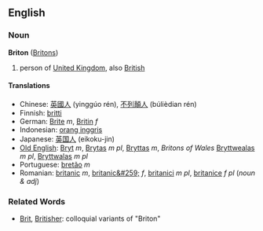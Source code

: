==English==
===Noun===
'''Briton''' ([[Britons]])

# person of [[United Kingdom]], also [[British]]

====Translations====
*Chinese: [[英國人]] (yinggúo rén), [[不列顛人]] (búlièdian rén)
*Finnish: [[britti]]
*German: [[Brite]] ''m'', [[Britin]] ''f''
*Indonesian: [[orang inggris]]
*Japanese: [[英国人]] (eikoku-jin)
*[[Old English]]: [[Bryt]] ''m'', [[Brytas]] ''m pl'', [[Bryttas]] ''m'', '' Britons of Wales'' [[Bryttwealas]] ''m pl'', [[Bryttwalas]] ''m pl''
*Portuguese: [[bretão]] ''m''
*Romanian: [[britanic]] ''m'', [[britanic&#259;]] ''f'', [[britanici]] ''m pl'', [[britanice]] ''f pl'' (''noun & adj'')

===Related Words===
* [[Brit]], [[Britisher]]: colloquial variants of "Briton"